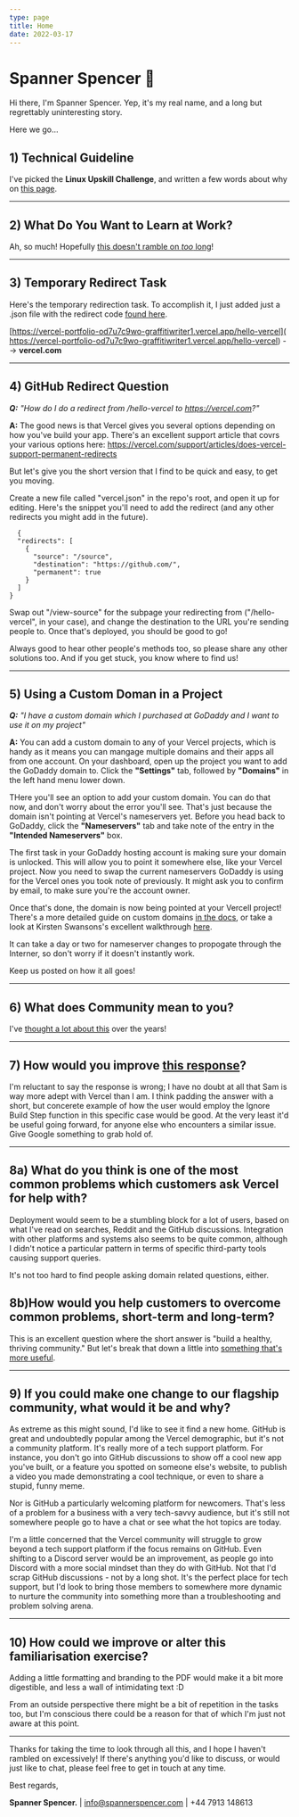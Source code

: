 ```yaml
---
type: page
title: Home
date: 2022-03-17
---
```


# Spanner Spencer 🔧

Hi there, I'm Spanner Spencer. Yep, it's my real name, and a long but regrettably uninteresting story.

Here we go...

## 1) Technical Guideline
I've picked the **Linux Upskill Challenge**, and written a few words about why on [this page](https://vercel-portfolio-xi.vercel.app/posts/linux-upskill).

---

## 2) What Do You Want to Learn at Work?
Ah, so much! Hopefully [this doesn't ramble on *too* long](https://vercel-portfolio-xi.vercel.app/posts/learn)!

---

## 3) Temporary Redirect Task
Here's the temporary redirection task. To accomplish it, I just added just a .json file with the redirect code [found here](https://medium.com/@kartikagrawal7196/how-to-create-a-folder-in-a-github-repository-36b0fd8f9bf8).

[https://vercel-portfolio-od7u7c9wo-graffitiwriter1.vercel.app/hello-vercel](
https://vercel-portfolio-od7u7c9wo-graffitiwriter1.vercel.app/hello-vercel)  -->  **vercel.com**

---

## 4) GitHub Redirect Question
***Q:** "How do I do a redirect from /hello-vercel to https://vercel.com?"*

**A:** The good news is that Vercel gives you several options depending on how you've build your app. There's an excellent support article that covrs your various options here: https://vercel.com/support/articles/does-vercel-support-permanent-redirects
  
  But let's give you the short version that I find to be quick and easy, to get you moving.
  
  Create a new file called "vercel.json" in the repo's root, and open it up for editing. Here's the snippet you'll need to add the redirect (and any other redirects you might add in the future).
```  
  {
  "redirects": [
    { 
      "source": "/source",
      "destination": "https://github.com/", 
      "permanent": true
    }
  ]
}
```
Swap out "/view-source" for the subpage your redirecting from ("/hello-vercel", in your case), and change the destination to the URL you're sending people to. Once that's deployed, you should be good to go!

Always good to hear other people's methods too, so please share any other solutions too. And if you get stuck, you know where to find us!
  
---

## 5) Using a Custom Doman in a Project
***Q:** "I have a custom domain which I purchased at GoDaddy and I want to use it on my project"*

**A:** You can add a custom domain to any of your Vercel projects, which is handy as it means you can mangage multiple domains and their apps all from one account. On your dashboard, open up the project you want to add the GoDaddy domain to. Click the **"Settings"** tab, followed by **"Domains"** in the left hand menu lower down.

THere you'll see an option to add your custom domain. You can do that now, and don't worry about the error you'll see. That's just because the domain isn't pointing at Vercel's nameservers yet. Before you head back to GoDaddy, click the **"Nameservers"** tab and take note of the entry in the **"Intended Nameservers"** box.

The first task in your GoDaddy hosting account is making sure your domain is unlocked. This will allow you to point it somewhere else, like your Vercel project. Now you need to swap the current nameservers GoDaddy is using for the Vercel ones you took note of previously. It might ask you to confirm by email, to make sure you're the account owner. 

Once that's done, the domain is now being pointed at your Vercell project! There's a more detailed guide on custom domains [in the docs](https://vercel.com/docs/concepts/projects/custom-domains), or take a look at Kirsten Swansons's excellent walkthrough [here](https://kswanie21.medium.com/how-to-set-up-godaddy-domain-with-vercel-f42430ed4f6).

It can take a day or two for nameserver changes to propogate through the Interner, so don't worry if it doesn't instantly work.

Keep us posted on how it all goes! 

---

## 6) What does Community mean to you?
I've [thought a lot about this](https://vercel-portfolio-xi.vercel.app/posts/community) over the years!

---

## 7) How would you improve [this response](https://github.com/vercel/community/discussions/310)?
I'm reluctant to say the response is wrong; I have no doubt at all that Sam is way more adept with Vercel than I am. I think padding the answer with a short, but concerete example of how the user would employ the Ignore Build Step function in this specific case would be good. At the very least it'd be useful going forward, for anyone else who encounters a similar issue. Give Google something to grab hold of.

---

## 8a) What do you think is one of the most common problems which customers ask Vercel for help with? 
Deployment would seem to be a stumbling block for a lot of users, based on what I've read on searches, Reddit and the GitHub discussions. Integration with other platforms and systems also seems to be quite common, although I didn't notice a particular pattern in terms of specific third-party tools causing support queries.

It's not too hard to find people asking domain related questions, either.

## 8b)How would you help customers to overcome common problems, short-term and long-term?
This is an excellent question where the short answer is "build a healthy, thriving community." But let's break that down a little into [something that's more useful](https://vercel-portfolio-xi.vercel.app/posts/problems).

---

## 9) If you could make one change to our flagship community, what would it be and why?

As extreme as this might sound, I'd like to see it find a new home. GitHub is great and undoubtedly popular among the Vercel demographic, but it's not a community platform. It's really more of a tech support platform. For instance, you don't go into GitHub discussions to show off a cool new app you've built, or a feature you spotted on someone else's website, to publish a video you made demonstrating a cool technique, or even to share a stupid, funny meme.

Nor is GitHub a particularly welcoming platform for newcomers. That's less of a problem for a business with a very tech-savvy audience, but it's still not somewhere people go to have a chat or see what the hot topics are today.

I'm a little concerned that the Vercel community will struggle to grow beyond a tech support platform if the focus remains on GitHub. Even shifting to a Discord server would be an improvement, as people go into Discord with a more social mindset than they do with GitHub. Not that I'd scrap GitHub discussions - not by a long shot. It's the perfect place for tech support, but I'd look to bring those members to somewhere more dynamic to nurture the community into something more than a troubleshooting and problem solving arena.

---

## 10) How could we improve or alter this familiarisation exercise?

Adding a little formatting and branding to the PDF would make it a bit more digestible, and less a wall of intimidating text :D 

From an outside perspective there might be a bit of repetition in the tasks too, but I'm conscious there could be a reason for that of which I'm just not aware at this point.

---

Thanks for taking the time to look through all this, and I hope I haven't rambled on excessively! If there's anything you'd like to discuss, or would just like to chat, please feel free to get in touch at any time.

Best regards,

**Spanner Spencer.**  |  info@spannerspencer.com  |  +44 7913 148613
